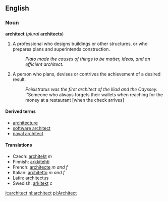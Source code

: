 ==English==
===Noun===
'''architect''' (''plural'' '''architects''')

#A professional who designs buildings or other structures, or who prepares plans and superintends construction.
#:''Plato made the causes of things to be matter, ideas, and an efficient architect.''
#A person who plans, devises or contrives the achievement of a desired result.
#:''Peisistratus was the first architect of the Iliad and the Odyssey.''
#:''Someone who always forgets their wallets when reaching for the money at a restaurant [when the check arrives]

====Derived terms====
*[[architecture]]
*[[software architect]]
*[[naval architect]]

====Translations====
*Czech: [[architekt]] ''m''
*Finnish: [[arkkitehti]]
*French: [[architecte]] ''m and f''
*Italian: [[architetto]] ''m and f''
*Latin: [[architectus]]
*Swedish: [[arkitekt]] ''c''

[[it:architect]]
[[nl:architect]]
[[pl:Architect]]